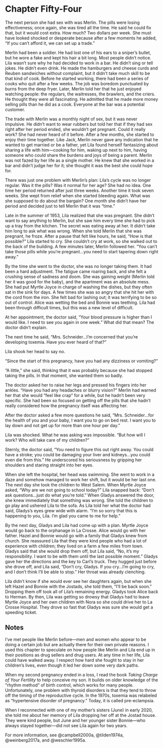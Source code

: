 # Chapter Fifty-Four

The next person she had sex with was Merlin. The pills were losing effectiveness; once again, she was tired all the time. He said he could fix that, but it would cost extra. How much? Two dollars per week. She must have looked shocked or desperate because after a few moments he added, "If you can't afford it, we can set up a trade."  

Merlin had been a soldier. He had lost one of his ears to a sniper's bullet, but he wore a fake and kept his hair a bit long. Most people didn't notice. Lila wasn't sure why he had decided to work in a bar. He didn't sing or tell jokes. He didn't even drink. He made the hamburgers and cheese curds and Reuben sandwiches without complaint, but it didn't take much skill to be that kind of cook. Before he started working, there had been a series of cooks who quit after a few weeks. The job was boredom punctuated by burns from the deep fryer. Later, Merlin told her that he just enjoyed watching people: the regulars, the waitresses, the brawlers, and the criers. He thought they were all fascinating. He admitted that he made more money selling pills than he did as a cook. Everyone at the bar was a potential customer.  

The trade with Merlin was a monthly night of sex, but it was never impulsive. He didn't want to wear rubbers but told her that if they had sex right after her period ended, she wouldn't get pregnant. Could it really work? She had never heard of it before. After a few months, she started to enjoy their time together. Like Jack, Merlin never gave any indication that he wanted to get married or be a father, yet Lila found herself fantasizing about sharing a life with him---cooking for him, waking up next to him, having someone who could share the burdens and joys of being a parent. Merlin was not fazed by her life as a single mother. He knew that she worked in a bar and didn't judge her for it; she thought it was the best she could hope for.  

There was just one problem with Merlin's plan: Lila's cycle was no longer regular. Was it the pills? Was it normal for her age? She had no idea. One time her period returned after just three weeks. Another time it took seven weeks. She wept from relief when she started bleeding again. What was she supposed to do about the bargain? One month she didn't have her period and decided just to tell Merlin that it was "time."  

Late in the summer of 1953, Lila realized that she was pregnant. She didn't want to say anything to Merlin, but she saw him every time she had to pick up a tray from the kitchen. The secret was eating away at her. It didn't take him long to ask what was wrong. When she told Merlin that she was pregnant, he froze. After a pause that felt like hours, he said, "How is that possible?" Lila started to cry. She couldn't cry at work, so she walked out to the back of the building. A few minutes later, Merlin followed her. "You can't take those pills while you're pregnant&hellip;you need to start tapering down right away."  

By the time she went to the doctor, she was no longer taking them. It had been a hard adjustment. The fatigue came roaring back, and she felt a crushing sense of sadness and doom. She was gaining weight (Merlin told her it was good for the baby), and the apartment was an absolute mess. She had put Myrtle Joyce in charge of washing the dishes, but they often sat in the sink for days. A few times she was so angry that she hit her with the cord from the iron. She felt bad for lashing out; it was terrifying to be so out of control. Alice was wetting the bed and Bonnie was teething. Lila had been through difficult times, but this was a new level of difficult.  

At her appointment, the doctor said, "Your blood pressure is higher than I would like. I need to see you again in one week." What did that mean? The doctor didn't explain. 

The next time he said, "Mrs. Schneider&hellip;I'm concerned that you're developing toxemia. Have you ever heard of that?" 

Lila shook her head to say no. 

"Since the start of this pregnancy, have you had any dizziness or vomiting?" 

"A little," she said, thinking that it was probably because she had stopped taking the pills. In that moment, she wanted them so badly. 

The doctor asked her to raise her legs and pressed his fingers into her ankles. "Have you had any headaches or blurry vision?" Merlin had warned her that she would "feel like crap" for a while, but he hadn't been very specific. She had been so focused on getting off the pills that she hadn't really considered how the pregnancy itself was affecting her.  

After the doctor asked a few more questions he said, "Mrs. Schneider&hellip;for the health of you and your baby, I want you to go on bed rest. I want you to lay down and not get up for more than one hour per day." 

Lila was shocked. What he was asking was impossible. "But how will I work? Who will take care of my children?" 

Sternly, the doctor said, "You need to figure this out right away. You could have a stroke; you could be damaging your liver and kidneys&hellip;you could even die from this." He underscored his seriousness by gripping her shoulders and staring straight into her eyes.  

When she left the hospital, her head was swimming. She went to work in a daze and somehow managed to work her shift, but it would be her last one. The next day she took the children to West Salem. When Myrtle Joyce asked, "Why are we not going to school today?" Lila snapped back: "Don't ask questions&hellip;just do what you're told." When Gladys answered the door, she knew immediately that something was wrong. She told the children to go play and ushered Lila to the sofa. As Lila told her what the doctor had said, Gladys's eyes grew wide with alarm. "I'm so sorry that this is happening to you, Lila. I'm glad you came to me for help."  

By the next day, Gladys and Lila had come up with a plan. Myrtle Joyce would go back to the orphanage in La Crosse. Alice would go with her father. Hazel and Bonnie would go with a family that Gladys knew from church. She reassured Lila that they were kind people who had a lot of experience with children; they lived on a farm a few miles from town. Gladys said that she would drop them off, but Lila said, "No, it's my responsibility. I want to be with them until the last possible moment." Gladys gave her the directions and the key to Carl's truck. They hugged just before she drove off, and Lila said, "Don't cry, Gladys. If you cry&hellip;I'm going to cry, and I don't think I'll be able to stop." Her throat was already clenching.  

Lila didn't know if she would ever see her daughters again, but when she left Hazel and Bonnie with the Jostads, she told them, "I'll be back soon." Dropping them off took all of Lila's remaining energy. Gladys took Alice back to Herman. By then, Lila was getting so drowsy that Gladys had to leave Myrtle Joyce and her own children with Nora so she could drive her to La Crosse Hospital. They drove so fast that Gladys was sure she would get a speeding ticket.  

## Notes

I've met people like Merlin before---men and women who appear to be doing a certain job but are actually there for their own private reasons. I used this chapter to speculate on how people like Merlin and Lila end up in their positions as drug sellers and drug users. At any time in her life, Lila could have walked away. I respect how hard she fought to stay in her children's lives, even though it led her down some very dark paths.  

When my second pregnancy ended in a loss, I read the book *Taking Charge of Your Fertility* to help conceive my son. It builds on older knowledge of the "rhythm method" of birth control, which works for many people. Unfortunately, one problem with thyroid disorders is that they tend to throw off the timing of the reproductive cycle. In the 1970s, toxemia was relabeled as "hypertensive disorder of pregnancy." Today, it is called pre-eclampsia.  

When I reconnected with one of my mother's sisters (June) in early 2020, she told me about her memory of Lila dropping her off at the Jostad house. They were kind people, but June and her younger sister Bonnie---who always stayed together---did not see Lila again for two years.  

For more information, see @campbell2000a, @tilden1974a, @weinberg2017a, and @weschler1995a.  